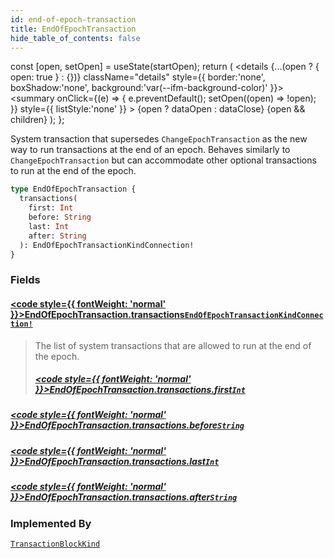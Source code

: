 ```yaml
---
id: end-of-epoch-transaction
title: EndOfEpochTransaction
hide_table_of_contents: false
---
```









  const [open, setOpen] = useState(startOpen);
  return (
    <details {...(open ? { open: true } : {})} className="details" style={{ border:'none', boxShadow:'none', background:'var(--ifm-background-color)' }}>
      <summary
        onClick={(e) => {
          e.preventDefault();
          setOpen((open) => !open);
        }}
        style={{ listStyle:'none' }}
      >
      {open ? dataOpen : dataClose}
      </summary>
      {open && children}
    </details>
  );
};








System transaction that supersedes `ChangeEpochTransaction` as the new way to run transactions
at the end of an epoch. Behaves similarly to `ChangeEpochTransaction` but can accommodate other
optional transactions to run at the end of the epoch.


```graphql
type EndOfEpochTransaction {
  transactions(
    first: Int
    before: String
    last: Int
    after: String
  ): EndOfEpochTransactionKindConnection!
}
```




### Fields

#### [<code style={{ fontWeight: 'normal' }}>EndOfEpochTransaction.<b>transactions</b></code>](#)<Bullet />[`EndOfEpochTransactionKindConnection!`](/references/sui-api/graphql/reference/objects/end-of-epoch-transaction-kind-connection) <Badge class="badge badge--secondary" text="non-null"/> <Badge class="badge badge--secondary" text="object"/> 
> 
> 
> The list of system transactions that are allowed to run at the end of the epoch.
> ##### [<code style={{ fontWeight: 'normal' }}>EndOfEpochTransaction.transactions.<b>first</b></code>](#)<Bullet />[`Int`](/references/sui-api/graphql/reference/scalars/int) <Badge class="badge badge--secondary" text="scalar"/> 
> 
> 
> 
> 

##### [<code style={{ fontWeight: 'normal' }}>EndOfEpochTransaction.transactions.<b>before</b></code>](#)<Bullet />[`String`](/references/sui-api/graphql/reference/scalars/string) <Badge class="badge badge--secondary" text="scalar"/> 
> 
> 
> 
> 

##### [<code style={{ fontWeight: 'normal' }}>EndOfEpochTransaction.transactions.<b>last</b></code>](#)<Bullet />[`Int`](/references/sui-api/graphql/reference/scalars/int) <Badge class="badge badge--secondary" text="scalar"/> 
> 
> 
> 
> 

##### [<code style={{ fontWeight: 'normal' }}>EndOfEpochTransaction.transactions.<b>after</b></code>](#)<Bullet />[`String`](/references/sui-api/graphql/reference/scalars/string) <Badge class="badge badge--secondary" text="scalar"/> 
> 
> 
> 
> 



### Implemented By

[`TransactionBlockKind`](/references/sui-api/graphql/reference/unions/transaction-block-kind)  <Badge class="badge badge--secondary" text="union"/>


